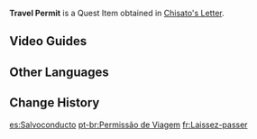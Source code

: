 {{Item Infobox
|id           = 100917
|image        = Item Quest Letter.png
|type         = Quest Items
|description  = A special Travel Permit that allows travel throughout Inazuma. With this in hand, you can now freely enter and leave Ritou...
|source1      = [[Chisato's Letter]]
}}'''Travel Permit''' is a Quest Item obtained in [[Chisato's Letter]].

==Video Guides==
{{EVT
|video1   = https://youtu.be/O5YQ-gi0rz4
|caption1 = Item Guide
}}

==Other Languages==
{{Other Languages
|default_hidden = 1
|en      = Travel Permit
|zhs     = 通行凭证
|zhs_rm  = Tōngxíng Píngzhèng
|zht     = 通行憑證
|zht_rm  = Tōngxíng Píngzhèng
|ja      = 通行証
|ja_rm   = Tsuukoushou
|ko      = 통행증
|ko_rm   = 
|es      = Salvoconducto
|fr      = Laissez-passer
|ru      = Подорожная грамота
|th      = Travel Permit
|vi      = Giấy Thông Hành
|de      = Reiseerlaubnis
|id      = Surat Jalan
|pt      = Permissão de Viagem
}}

==Change History==
{{Change History|2.0}}

[[es:Salvoconducto]]
[[pt-br:Permissão de Viagem]]
[[fr:Laissez-passer]]